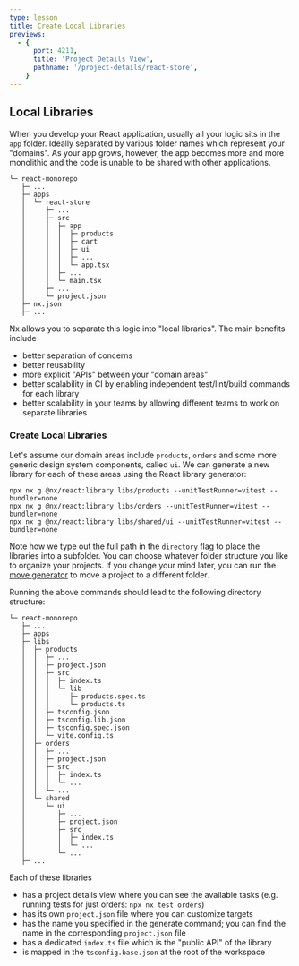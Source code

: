 ```yaml
---
type: lesson
title: Create Local Libraries
previews:
  - {
      port: 4211,
      title: 'Project Details View',
      pathname: '/project-details/react-store',
    }
---
```


## Local Libraries


<VideoLink link="https://youtu.be/gc4N7kxiA50?t=324"></VideoLink>

When you develop your React application, usually all your logic sits in the `app` folder. Ideally separated by various folder names which represent your "domains". As your app grows, however, the app becomes more and more monolithic and the code is unable to be shared with other applications.

```
└─ react-monorepo
   ├─ ...
   ├─ apps
   │  └─ react-store
   │     ├─ ...
   │     ├─ src
   │     │  ├─ app
   │     │  │  ├─ products
   │     │  │  ├─ cart
   │     │  │  ├─ ui
   │     │  │  ├─ ...
   │     │  │  └─ app.tsx
   │     │  ├─ ...
   │     │  └─ main.tsx
   │     ├─ ...
   │     └─ project.json
   ├─ nx.json
   ├─ ...
```

Nx allows you to separate this logic into "local libraries". The main benefits include

- better separation of concerns
- better reusability
- more explicit "APIs" between your "domain areas"
- better scalability in CI by enabling independent test/lint/build commands for each library
- better scalability in your teams by allowing different teams to work on separate libraries

### Create Local Libraries

<VideoLink link="https://youtu.be/gc4N7kxiA50?t=366"></VideoLink>

Let's assume our domain areas include `products`, `orders` and some more generic design system components, called `ui`. We can generate a new library for each of these areas using the React library generator:

```shell
npx nx g @nx/react:library libs/products --unitTestRunner=vitest --bundler=none
npx nx g @nx/react:library libs/orders --unitTestRunner=vitest --bundler=none
npx nx g @nx/react:library libs/shared/ui --unitTestRunner=vitest --bundler=none
```

Note how we type out the full path in the `directory` flag to place the libraries into a subfolder. You can choose whatever folder structure you like to organize your projects. If you change your mind later, you can run the [move generator](/nx-api/workspace/generators/move) to move a project to a different folder.

Running the above commands should lead to the following directory structure:

```
└─ react-monorepo
   ├─ ...
   ├─ apps
   ├─ libs
   │  ├─ products
   │  │  ├─ ...
   │  │  ├─ project.json
   │  │  ├─ src
   │  │  │  ├─ index.ts
   │  │  │  └─ lib
   │  │  │     ├─ products.spec.ts
   │  │  │     └─ products.ts
   │  │  ├─ tsconfig.json
   │  │  ├─ tsconfig.lib.json
   │  │  ├─ tsconfig.spec.json
   │  │  └─ vite.config.ts
   │  ├─ orders
   │  │  ├─ ...
   │  │  ├─ project.json
   │  │  ├─ src
   │  │  │  ├─ index.ts
   │  │  │  └─ ...
   │  │  └─ ...
   │  └─ shared
   │     └─ ui
   │        ├─ ...
   │        ├─ project.json
   │        ├─ src
   │        │  ├─ index.ts
   │        │  └─ ...
   │        └─ ...
   ├─ ...
```

Each of these libraries

- has a project details view where you can see the available tasks (e.g. running tests for just orders: `npx nx test orders`)
- has its own `project.json` file where you can customize targets
- has the name you specified in the generate command; you can find the name in the corresponding `project.json` file
- has a dedicated `index.ts` file which is the "public API" of the library
- is mapped in the `tsconfig.base.json` at the root of the workspace
